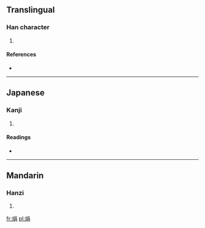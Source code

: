 ==Translingual==

===Han character===
{{Han char|rn=86|rad=火|as=07|sn=11|four=9682<sub>7</sub>|canj=火口月 (FRB)}}

# {{defn|Han|sort=火07}}

====References====
* {{Han ref|kx=0672.180|dkj=19073|dj=1081.020|hdz=32204.100|uh=7106|ud=28934|bh=D654|bd=54868}}

----

==Japanese==

===Kanji===
{{ja-kanji|grade=|rs=火07}}

# {{defn|lang=ja|sort=火07}}

====Readings====
* {{ja-readings|on=[[えつ]] (etsu), [[えち]] (echi), [[けん]] (ken), [[えん]] (en)|kun=}}

----

==Mandarin==

===Hanzi===
{{cmn-hanzi|pin=[[jué]] ([[jue2]])|wg=chüeh<sup>2</sup>}}

# {{defn|lang=cmn|sort=火07}}

[[fr:焆]]
[[pl:焆]]